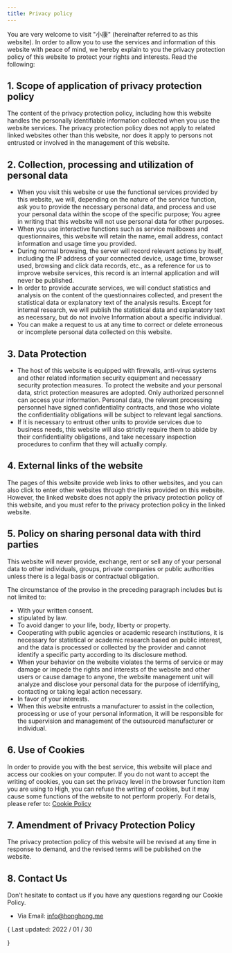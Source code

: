 ```yaml
---
title: Privacy policy
---
```


You are very welcome to visit "小康" (hereinafter referred to as this website). In order to allow you to use the services and information of this website with peace of mind, we hereby explain to you the privacy protection policy of this website to protect your rights and interests. Read the following:

## 1. Scope of application of privacy protection policy

The content of the privacy protection policy, including how this website handles the personally identifiable information collected when you use the website services. The privacy protection policy does not apply to related linked websites other than this website, nor does it apply to persons not entrusted or involved in the management of this website.

## 2. Collection, processing and utilization of personal data

- When you visit this website or use the functional services provided by this website, we will, depending on the nature of the service function, ask you to provide the necessary personal data, and process and use your personal data within the scope of the specific purpose; You agree in writing that this website will not use personal data for other purposes.
- When you use interactive functions such as service mailboxes and questionnaires, this website will retain the name, email address, contact information and usage time you provided.
- During normal browsing, the server will record relevant actions by itself, including the IP address of your connected device, usage time, browser used, browsing and click data records, etc., as a reference for us to improve website services, this record is an internal application and will never be published.
- In order to provide accurate services, we will conduct statistics and analysis on the content of the questionnaires collected, and present the statistical data or explanatory text of the analysis results. Except for internal research, we will publish the statistical data and explanatory text as necessary, but do not involve Information about a specific individual.
- You can make a request to us at any time to correct or delete erroneous or incomplete personal data collected on this website.

## 3. Data Protection

- The host of this website is equipped with firewalls, anti-virus systems and other related information security equipment and necessary security protection measures. To protect the website and your personal data, strict protection measures are adopted. Only authorized personnel can access your information. Personal data, the relevant processing personnel have signed confidentiality contracts, and those who violate the confidentiality obligations will be subject to relevant legal sanctions.
- If it is necessary to entrust other units to provide services due to business needs, this website will also strictly require them to abide by their confidentiality obligations, and take necessary inspection procedures to confirm that they will actually comply.

## 4. External links of the website

The pages of this website provide web links to other websites, and you can also click to enter other websites through the links provided on this website. However, the linked website does not apply the privacy protection policy of this website, and you must refer to the privacy protection policy in the linked website.

## 5. Policy on sharing personal data with third parties

This website will never provide, exchange, rent or sell any of your personal data to other individuals, groups, private companies or public authorities unless there is a legal basis or contractual obligation.

The circumstance of the proviso in the preceding paragraph includes but is not limited to:

- With your written consent.
- stipulated by law.
- To avoid danger to your life, body, liberty or property.
- Cooperating with public agencies or academic research institutions, it is necessary for statistical or academic research based on public interest, and the data is processed or collected by the provider and cannot identify a specific party according to its disclosure method.
- When your behavior on the website violates the terms of service or may damage or impede the rights and interests of the website and other users or cause damage to anyone, the website management unit will analyze and disclose your personal data for the purpose of identifying, contacting or taking legal action necessary.
- In favor of your interests.
- When this website entrusts a manufacturer to assist in the collection, processing or use of your personal information, it will be responsible for the supervision and management of the outsourced manufacturer or individual.

## 6. Use of Cookies

In order to provide you with the best service, this website will place and access our cookies on your computer. If you do not want to accept the writing of cookies, you can set the privacy level in the browser function item you are using to High, you can refuse the writing of cookies, but it may cause some functions of the website to not perform properly. For details, please refer to: [Cookie Policy](/cookie-policy)

## 7. Amendment of Privacy Protection Policy

The privacy protection policy of this website will be revised at any time in response to demand, and the revised terms will be published on the website.

## 8. Contact Us

Don't hesitate to contact us if you have any questions regarding our Cookie Policy.

- Via Email: [info@honghong.me](mailto:info@honghong.me)

{<span className="mx-2 block rounded-xl bg-red-500 p-2 text-center text-white dark:text-white my-4">
Last updated: 2022 / 01 / 30

</span>}
